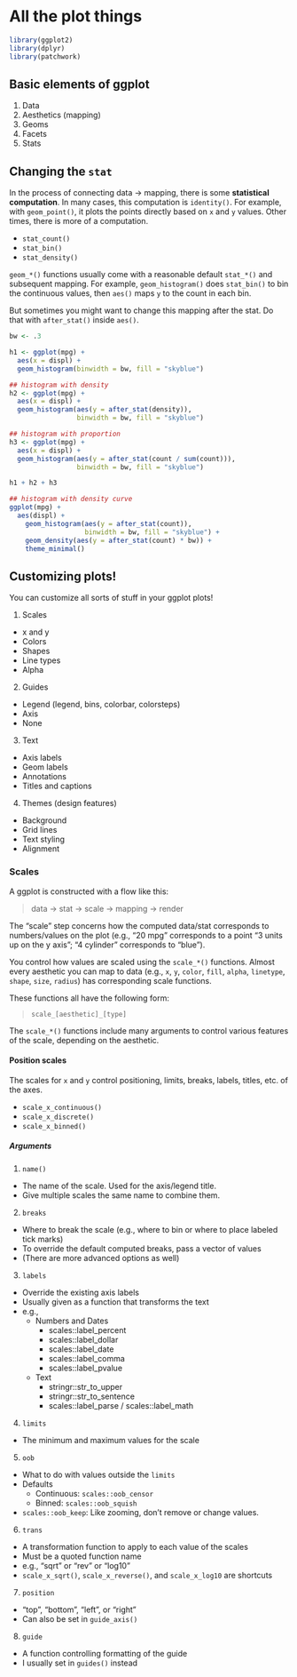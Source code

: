 # All the plot things

```{r}
library(ggplot2)
library(dplyr)
library(patchwork)
```

## Basic elements of ggplot

1. Data
2. Aesthetics (mapping)
3. Geoms
4. Facets
5. Stats

## Changing the `stat`

In the process of connecting data -> mapping, there is some **statistical computation**. 
In many cases, this computation is `identity()`. For example, with `geom_point()`, it plots the points directly based on `x` and `y` values.
Other times, there is more of a computation.

  - `stat_count()`
  - `stat_bin()`
  - `stat_density()`
  
`geom_*()` functions usually come with a reasonable default `stat_*()` and subsequent mapping.
For example, `geom_histogram()` does `stat_bin()` to bin the continuous values, then `aes()` maps `y` to the count in each bin.

But sometimes you might want to change this mapping after the stat.
Do that with `after_stat()` inside `aes()`.
  
```{r}
bw <- .3

h1 <- ggplot(mpg) +
  aes(x = displ) +
  geom_histogram(binwidth = bw, fill = "skyblue")

## histogram with density
h2 <- ggplot(mpg) +
  aes(x = displ) +
  geom_histogram(aes(y = after_stat(density)),
                 binwidth = bw, fill = "skyblue")

## histogram with proportion
h3 <- ggplot(mpg) +
  aes(x = displ) +
  geom_histogram(aes(y = after_stat(count / sum(count))),
                 binwidth = bw, fill = "skyblue")

h1 + h2 + h3

## histogram with density curve
ggplot(mpg) +
  aes(displ) +
	geom_histogram(aes(y = after_stat(count)), 
	               binwidth = bw, fill = "skyblue") +
	geom_density(aes(y = after_stat(count) * bw)) +
	theme_minimal()
```


## Customizing plots!

You can customize all sorts of stuff in your ggplot plots!

1. Scales
  - x and y
  - Colors
  - Shapes
  - Line types
  - Alpha
2. Guides
  - Legend (legend, bins, colorbar, colorsteps)
  - Axis
  - None
3. Text
  - Axis labels
  - Geom labels
  - Annotations
  - Titles and captions
4. Themes (design features)
  - Background
  - Grid lines
  - Text styling
  - Alignment

### Scales

A ggplot is constructed with a flow like this:

> data -> stat -> scale -> mapping -> render

The "scale" step concerns how the computed data/stat corresponds to numbers/values on the plot (e.g., "20 mpg" corresponds to a point "3 units up on the y axis"; "4 cylinder" corresponds to "blue").

You control how values are scaled using the `scale_*()` functions.
Almost every aesthetic you can map to data (e.g., `x`, `y`, `color`, `fill`, `alpha`, `linetype`, `shape`, `size`, `radius`) has corresponding scale functions.

These functions all have the following form:

> `scale_[aesthetic]_[type]`

The `scale_*()` functions include many arguments to control various features of the scale, depending on the aesthetic.

#### Position scales

The scales for `x` and `y` control positioning, limits, breaks, labels, titles, etc. of the axes. 

  - `scale_x_continuous()`
  - `scale_x_discrete()`
  - `scale_x_binned()`

##### Arguments

1. `name()`
  - The name of the scale. Used for the axis/legend title.
  - Give multiple scales the same name to combine them.
2. `breaks`
  - Where to break the scale (e.g., where to bin or where to place labeled tick marks)
  - To override the default computed breaks, pass a vector of values
  - (There are more advanced options as well)
3. `labels`
  - Override the existing axis labels
  - Usually given as a function that transforms the text
  - e.g.,
    - Numbers and Dates
      - scales::label_percent
      - scales::label_dollar
      - scales::label_date
      - scales::label_comma
      - scales::label_pvalue
    - Text
      - stringr::str_to_upper
      - stringr::str_to_sentence
      - scales::label_parse / scales::label_math
4. `limits`
  - The minimum and maximum values for the scale
5. `oob`
  - What to do with values outside the `limits`
  - Defaults
    - Continuous: `scales::oob_censor`
    - Binned: `scales::oob_squish`
  - `scales::oob_keep`: Like zooming, don't remove or change values.
6. `trans`
  - A transformation function to apply to each value of the scales
  - Must be a quoted function name
  - e.g., "sqrt" or "rev" or "log10"
  - `scale_x_sqrt()`, `scale_x_reverse()`, and `scale_x_log10` are shortcuts
7. `position`
  - "top", "bottom", "left", or "right"
  - Can also be set in `guide_axis()`
8. `guide`
  - A function controlling formatting of the guide
  - I usually set in `guides()` instead
